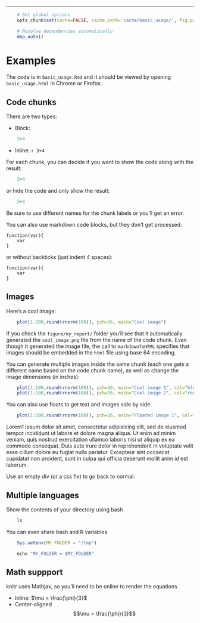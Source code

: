 ---

```r

    # Set global options
    opts_chunk$set(cache=FALSE, cache.path='cache/basic_usage/', fig.path='figure/basic_usage/', autodep=TRUE, fig.cap="", fig.width=7, fig.height=7, echo=TRUE, warning=FALSE, message=FALSE)

    # Resolve dependencies automatically
    dep_auto()

```

# Examples

The code is in `basic_usage.Rmd` and it should be viewed by opening `basic_usage.html` in Chrome or Firefox.

## Code chunks

There are two types:


* Block:

```r
    3+4
```


* Inline: `r 3+4`

For each chunk, you can decide if you want to show the code along with the result:

```r
    3+4
```

or hide the code and only show the result:

```r
    3+4
```

Be sure to use different names for the chunk labels or you’ll get an error.

You can also use markdown code blocks, but they don’t get processed:

```
function(var){
    var
}
```

or without backticks (just indent 4 spaces):

    function(var){
        var
    }


## Images

Here’s a cool image:

```r
    plot(1:100,round(rnorm(100)), pch=16, main="Cool image")
```

If you check the `figure/my_report/` folder you’ll see that it automatically generated the `cool_image.png` file from the name of the code chunk. Even though it generated the image file, the call to `markdownToHTML` specifies that images should be embedded in the `html` file using base 64 encoding.

You can generate multiple images inside the same chunk (each one gets a different name based on the code chunk name), as well as change the image dimensions (in inches):

```r
    plot(1:100,round(rnorm(100)), pch=16, main="Cool image 1", col="blue")
    plot(1:100,round(rnorm(100)), pch=16, main="Cool image 2", col="red")
```

You can also use floats to get text and images side by side.

```r
    plot(1:100,round(rnorm(100)), pch=16, main="Floated image 1", col="blue")
```

Lorem1 ipsum dolor sit amet, consectetur adipisicing elit, sed do eiusmod
tempor incididunt ut labore et dolore magna aliqua. Ut enim ad minim veniam,
quis nostrud exercitation ullamco laboris nisi ut aliquip ex ea commodo
consequat. Duis aute irure dolor in reprehenderit in voluptate velit esse
cillum dolore eu fugiat nulla pariatur. Excepteur sint occaecat cupidatat non
proident, sunt in culpa qui officia deserunt mollit anim id est laborum.

Use an empty div (or a css fix) to go back to normal.
<div style="clear: both;"></div>

## Multiple languages

Show the contents of your directory using bash

```r
    ls
```

You can even share bash and R variables

```r
    Sys.setenv(MY_FOLDER = "/tmp")
```

```r
    echo "MY_FOLDER = $MY_FOLDER"
```


## Math suppport

knitr uses Mathjax, so you’ll need to be online to render the equations

* Inline: $\mu = \frac{\phi}{3}$
* Center-aligned
$$\mu = \frac{\phi}{3}$$
